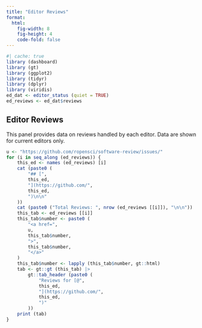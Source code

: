 ```yaml
---
title: "Editor Reviews"
format: 
  html:
    fig-width: 8
    fig-height: 4
    code-fold: false
---
```


```r
#| cache: true
library (dashboard)
library (gt)
library (ggplot2)
library (tidyr)
library (dplyr)
library (viridis)
ed_dat <- editor_status (quiet = TRUE)
ed_reviews <- ed_dat$reviews
```

## Editor Reviews

This panel provides data on reviews handled by each editor. Data are shown for
current editors only.

```r
u <- "https://github.com/ropensci/software-review/issues/"
for (i in seq_along (ed_reviews)) {
    this_ed <- names (ed_reviews) [i]
    cat (paste0 (
        "## [",
        this_ed,
        "](https://github.com/",
        this_ed,
        ")\n\n"
    ))
    cat (paste0 ("Total Reviews: ", nrow (ed_reviews [[i]]), "\n\n"))
    this_tab <- ed_reviews [[i]]
    this_tab$number <- paste0 (
        "<a href=",
        u,
        this_tab$number,
        ">",
        this_tab$number,
        "</a>"
    )
    this_tab$number <- lapply (this_tab$number, gt::html)
    tab <- gt::gt (this_tab) |>
        gt::tab_header (paste0 (
            "Reviews for [@",
            this_ed,
            "](https://github.com/",
            this_ed,
            ")"
        ))
    print (tab)
}
```
